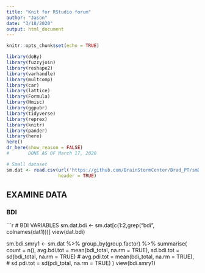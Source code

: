 ```yaml
---
title: "Knit for RStudio forum"
author: "Jason"
date: "3/18/2020"
output: html_document
---
```


```r
knitr::opts_chunk$set(echo = TRUE)
```


```r
library(doBy)
library(fuzzyjoin)
library(reshape2)
library(varhandle)
library(multcomp)
library(car)
library(lattice)
library(Formula)
library(Hmisc)
library(ggpubr)
library(tidyverse)
library(reprex)
library(knitr)
library(pander)
library(here)
here()
dr_here(show_reason = FALSE)
#		DONE AS OF March 17, 2020
```

```r
# Small dataset
sm.dat <- read.csv(url('https://github.com/BrainStormCenter/Brad_PT/smData_v1.csv'), 
				   header = TRUE)

```

##	EXAMINE DATA

###	BDI
```r
#		BDI VARIABLES
sm.dat.bdi <- sm.dat[c(1:2,grep("bdi", colnames(dat1)))]
view(dat.bdi)

sm.bdi.smry1  <- sm.dat %>%
	group_by(group.factor) %>%
	summarise(
		count = n(),
		avg.bdi.tot = mean(bdi_total, na.rm = TRUE),
		sd.bdi.tot = sd(bdi_total, na.rm = TRUE)
		# avg.pdi.tot = mean(bdi_total, na.rm = TRUE),
		# sd.pdi.tot = sd(pdi_total, na.rm = TRUE)
	)
view(bdi.smry1)
